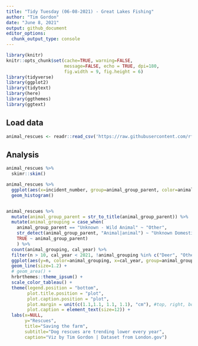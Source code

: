```yaml
---
title: "Tidy Tuesday (06-08-2021) - Great Lakes Fishing"
author: "Tim Gordon"
date: "June 8, 2021"
output: github_document
editor_options:
  chunk_output_type: console
---
```


```r
library(knitr)
knitr::opts_chunk$set(cache=TRUE, warning=FALSE,
                      message=FALSE, echo = TRUE, dpi=180,
                      fig.width = 9, fig.height = 6)
library(tidyverse)
library(ggplot2)
library(tidytext)
library(here)
library(ggthemes)
library(ggtext)
```

## Load data

```r
animal_rescues <- readr::read_csv('https://raw.githubusercontent.com/rfordatascience/tidytuesday/master/data/2021/2021-06-29/animal_rescues.csv')

```

## Analysis

```r
animal_rescues %>%
  skimr::skim()

animal_rescues %>%
  ggplot(aes(x=incident_number, group=animal_group_parent, color=animal_group_parent)) +
  geom_histogram()


animal_rescues %>%
  mutate(animal_group_parent = str_to_title(animal_group_parent)) %>%
  mutate(animal_grouping = case_when(
    animal_group_parent == "Unknown - Wild Animal" ~ "Other",
    str_detect(animal_group_parent, "Animal|animal") ~ "Unknown Domesticated Animal",
    TRUE ~ animal_group_parent)
    ) %>%
  count(animal_grouping, cal_year) %>%
  filter(n > 10, cal_year < 2021, !animal_grouping %in% c("Deer", "Other", "Squirrel")) %>%
  ggplot(aes(y=n, color=animal_grouping, x=cal_year, group=animal_grouping)) +
  geom_line(size=1.2) +
  # geom_area() +
  hrbrthemes::theme_ipsum() +
  scale_color_tableau() +
  theme(legend.position = "bottom",
        plot.title.position = "plot",
        plot.caption.position = "plot",
        plot.margin = unit(c(1.1,1.1, 1.1, 1.1), "cm"), #top, right, bottom, left
        plot.caption = element_text(size=12)) +
  labs(x=NULL,
       y="Rescues",
       title="Saving the farm",
       subtitle="Dog rescues are trending lower every year",
       caption="Viz by Tim Gordon | Dataset from London.gov") 
```













